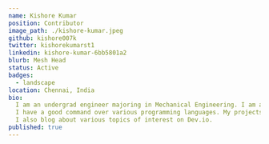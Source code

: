 ---
name: Kishore Kumar
position: Contributor
image_path: ./kishore-kumar.jpeg
github: kishore007k
twitter: kishorekumarst1
linkedin: kishore-kumar-6bb5801a2
blurb: Mesh Head
status: Active
badges:
  - landscape
location: Chennai, India
bio:
  I am an undergrad engineer majoring in Mechanical Engineering. I am a passionate Front-End developer and a Web designer, contributing to open-source projects. My experience is mainly in the field of frameworks and Static-Site generators like Gatsby, React and Jekyll among others.
  I have a good command over various programming languages. My projects include creating a search engine for GitHub Users, a Portfolio website created using React and a ToDo Application. My contributions in the last Hacktoberfest and in challenges like HackerRank stand testimony to my credentials.
  I also blog about various topics of interest on Dev.io.
published: true
---
